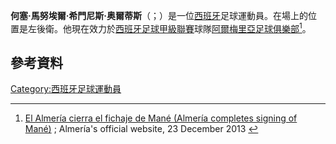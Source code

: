 {{Infobox football biography
| name = Mané
| image = File:Getafe CF - Jose Manuel "Mané".jpg
| caption = Mané on the ball for [[Getafe_CF|Getafe]] (2013)
| fullname = José Manuel Jiménez Ortiz
| birth_date = {{birth date and age|1981|12|21|df=y}}
| birth_place = [[Tarifa|Tarifa]], Spain
| height = {{convert|1.75|m|ftin|0|abbr=on}} 
| position = [[Defender_(association_football)#Full-back|Left back]]
| currentclub =
| clubnumber = 
| youthyears1 = | youthclubs1 = [[Real_Balompédica_Linense|Linense]]
| years1 = 2000–2002 | clubs1 = [[Real_Balompédica_Linense|Linense]] | caps1 = 13 | goals1 = 0
| years2 = 2002–2003 | clubs2 = [[CD_Díter_Zafra|Díter Zafra]] | caps2 = 8 | goals2 = 1 
| years3 = 2003–2005 | clubs3 = [[Atlético_Madrid_B|Atlético Madrid B]] | caps3 = 68 | goals3 = 14 
| years4 = 2005–2006 | clubs4 = [[Ciudad_de_Murcia|Ciudad Murcia]] | caps4 = 39 | goals4 = 2
| years5 = 2006–2009 | clubs5 = [[UD_Almería|Almería]] | caps5 = 103 | goals5 = 3 
| years6 = 2009–2013 | clubs6 = [[Getafe_CF|Getafe]] | caps6 = 101 | goals6 = 2 
| years7 = 2013 | clubs7 = [[Maccabi_Tel_Aviv_F.C.|Maccabi Tel Aviv]] | caps7 = 5 | goals7 = 0
| years8 = 2013–2015 | clubs8 = [[UD_Almería|Almería]] | caps8 = 14 | goals8 = 0
| years9 = 2016–2018 | clubs9 = [[Algeciras_CF|Algeciras]] | caps9 = 50 | goals9 = 1 
| totalcaps = 401 | totalgoals = 23
| club-update =
}}
'''何塞·馬努埃爾·希門尼斯·奥爾蒂斯'''（{{lang-es|José Manuel Jiménez Ortiz}}；{{bd|1981年|12月21日}}）是一位[[西班牙|西班牙]]足球運動員。在場上的位置是左後衛。他現在效力於[[西班牙足球甲級聯賽|西班牙足球甲級聯賽]]球隊[[阿爾梅里亞足球俱樂部|阿爾梅里亞足球俱樂部]]<ref>[http://www.udalmeriasad.com/-/el-almeria-cierra-el-fichaje-de-mane El Almería cierra el fichaje de Mané (Almería completes signing of Mané)] {{Wayback|url=http://www.udalmeriasad.com/-/el-almeria-cierra-el-fichaje-de-mane |date=20131224121324 }}; Almería's official website, 23 December 2013 {{es icon}}</ref>。

==參考資料==
{{Reflist}}
{{DEFAULTSORT: Jiménez, Jose}}
[[Category:西班牙足球運動員|Category:西班牙足球運動員]]
